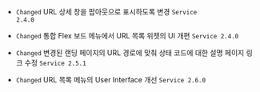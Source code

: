 
- <code class="Changed">Changed</code> URL 상세 창을 팝아웃으로 표시하도록 변경 <code class='changelog-service'>Service 2.4.0​</code>

- <code class="Changed">Changed</code> <span class="uitext">통합 Flex 보드</span> 메뉴에서 URL 목록 위젯의 UI 개편 <code class='changelog-service'>Service 2.4.0​</code>

- <code class="Changed">Changed</code> 변경된 랜딩 페이지의 URL 경로에 맞춰 상태 코드에 대한 설명 페이지 링크 수정 <code class='changelog-service'>Service 2.5.1​</code>

- <code class="Changed">Changed</code> <span class="uitext">URL 목록</span> 메뉴의 User Interface 개선 <code class='changelog-service'>Service 2.6.0​</code>

